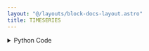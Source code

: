 ```yaml
---
layout: "@/layouts/block-docs-layout.astro"
title: TIMESERIES
---
```



<PythonDocsDisplay docstring={docstring} />
<AppDisplay app={app} />

<details>
<summary>Python Code</summary>
```python
import numpy as np
from flojoy import flojoy, DataFrame
import pandas as pd
import traceback


@flojoy
def TIMESERIES(
    start_date: str = "2023-01-01", end_date: str = "2023-07-20"
) -> DataFrame:
    """The TIMESERIES node generates a random timeseries vector (as a DataFrame).

    Parameters
    ----------
    start_date : str
        The start date of the timeseries in the format 'YYYY:MM:DD'.
    end_date : str
        The end date of the timeseries in the format 'YYYY:MM:DD'.

    Returns
    -------
    DataFrame
        m: the resulting timeseries
    """

    try:
        # Set the random seed for reproducibility
        np.random.seed(42)

        # Generate random time series data
        start = pd.Timestamp(start_date)
        end = pd.Timestamp(end_date)
        num_days = (end - start).days + 1
        timestamps = pd.date_range(start=start, end=end, freq="D")
        data = np.random.randn(num_days)  # Random data points

        df = pd.DataFrame({"Timestamp": timestamps, "Data": data})

        return DataFrame(df=df)
    except Exception as e:
        print(traceback.format_exc())
        raise e

```
[Find this Flojoy Block on GitHub](https://github.com/flojoy-ai/blocks/blob/main/blocks/GENERATORS/SIMULATIONS/TIMESERIES/TIMESERIES.py)
</details>


## Example
